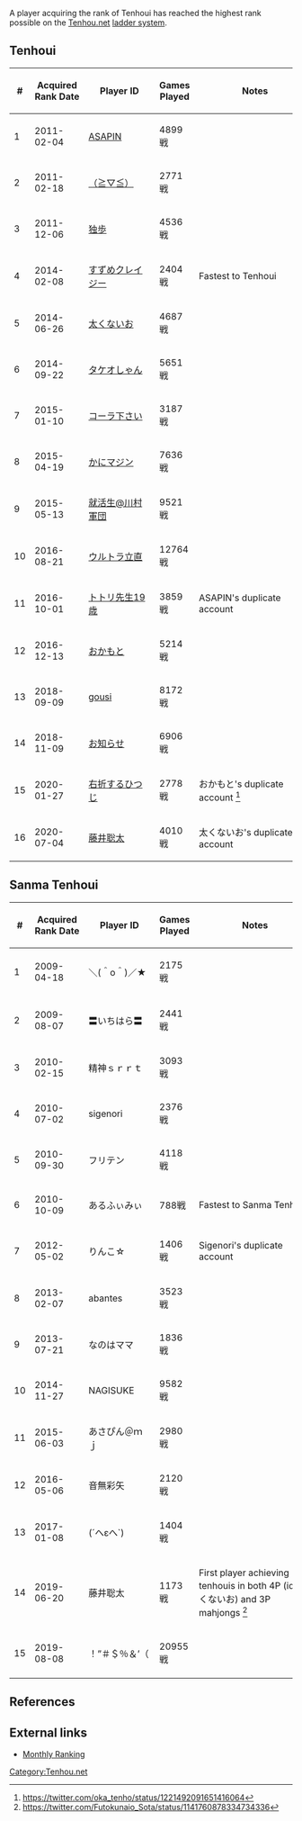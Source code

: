 A player acquiring the rank of Tenhoui has reached the highest rank possible on the [[Tenhou.net]] [[Tenhou.net ranking|ladder system]].

== Tenhoui ==
{| class="wikitable sortable"
|-
! # !! style="min-width:80px;" | Acquired Rank Date !! style="min-width:110px;" | Player ID !! style="min-width:50px;" | Games Played !! style="min-width:200px;" | Notes !! Stats
|-
| 1 || 2011-02-04 || [[ASAPIN]] || 4899戦 || || [https://nodocchi.moe/tenhoulog/#name=ASAPIN]
|-
| 2 ||  2011-02-18 ||[[（≧▽≦）]] || 2771戦 || || [https://nodocchi.moe/tenhoulog/#name=（≧▽≦）]
|-
| 3 ||  2011-12-06 || [[独歩]] || 4536戦 || || [https://nodocchi.moe/tenhoulog/#name=独歩]
|-
| 4 ||  2014-02-08 || [[すずめクレイジー]] || 2404戦 || Fastest to Tenhoui || [https://nodocchi.moe/tenhoulog/#name=すずめクレイジー]
|-
| 5 ||  2014-06-26 || [[太くないお]] || 4687戦 || || [https://nodocchi.moe/tenhoulog/#name=太くないお]
|-
| 6 ||  2014-09-22 || [[タケオしゃん]] || 5651戦 || || [https://nodocchi.moe/tenhoulog/#name=タケオしゃん]
|-
| 7 ||  2015-01-10 || [[コーラ下さい]] || 3187戦 || || [https://nodocchi.moe/tenhoulog/#name=コーラ下さい]
|-
| 8 ||  2015-04-19 || [[かにマジン]] || 7636戦 || || [https://nodocchi.moe/tenhoulog/#name=かにマジン]
|-
| 9 ||  2015-05-13 || [[就活生@川村軍団]] || 9521戦 || || [https://nodocchi.moe/tenhoulog/#name=就活生@川村軍団]
|-
| 10 ||  2016-08-21 || [[ウルトラ立直]] || 12764戦 || || [https://nodocchi.moe/tenhoulog/#name=ウルトラ立直]
|-
| 11 ||  2016-10-01 || [[ASAPIN|トトリ先生19歳]] || 3859戦 || ASAPIN's duplicate account || [https://nodocchi.moe/tenhoulog/#name=トトリ先生19歳]
|-
| 12 ||  2016-12-13 || [[おかもと]] || 5214戦 || || [https://nodocchi.moe/tenhoulog/#name=おかもと]
|-
| 13 ||  2018-09-09 || [[gousi]] || 8172戦 || || [https://nodocchi.moe/tenhoulog/#name=gousi]
|-
| 14 ||  2018-11-09 || [[お知らせ]] || 6906戦 || || [https://nodocchi.moe/tenhoulog/#name=お知らせ]
|-
| 15 ||  2020-01-27 || [[おかもと|右折するひつじ]] || 2778戦 || おかもと's duplicate account <ref>https://twitter.com/oka_tenho/status/1221492091651416064</ref> || [https://nodocchi.moe/tenhoulog/#name=右折するひつじ]
|-
| 16 ||  2020-07-04 || [[太くないお|藤井聡太]] || 4010戦 || 太くないお's duplicate account || [https://nodocchi.moe/tenhoulog/#name=藤井聡太]
|}

== Sanma Tenhoui ==
{| class="wikitable sortable"
|-
! # !! style="min-width:80px;" | Acquired Rank Date !! style="min-width:110px;" | Player ID !! style="min-width:50px;" | Games Played !! style="min-width:200px;" | Notes !! Stats
|-
| 1 || 2009-04-18 || ＼(＾o＾)／★ || 2175戦 || || [https://nodocchi.moe/tenhoulog/#name=＼(＾o＾)／★]
|-
| 2 || 2009-08-07 || 〓いちはら〓 || 2441戦 || || [https://nodocchi.moe/tenhoulog/#name=〓いちはら〓]
|-
| 3 || 2010-02-15 || 精神ｓｒｒｔ || 3093戦 || || [https://nodocchi.moe/tenhoulog/#name=精神ｓｒｒｔ]
|-
| 4 || 2010-07-02 || sigenori || 2376戦 || || [https://nodocchi.moe/tenhoulog/#name=sigenori]
|-
| 5 || 2010-09-30 || フリテン || 4118戦 || || [https://nodocchi.moe/tenhoulog/#name=フリテン]
|-
| 6 || 2010-10-09 || あるふぃみぃ || 788戦 || Fastest to Sanma Tenhoui || [https://nodocchi.moe/tenhoulog/#name=あるふぃみぃ]
|-
| 7 || 2012-05-02 || <span title="Ｕんこ☆">りんこ☆</span> || 1406戦 || Sigenori's duplicate account || [https://nodocchi.moe/tenhoulog/#name=Ｕんこ☆]
|-
| 8 || 2013-02-07 || abantes || 3523戦 || || [https://nodocchi.moe/tenhoulog/#name=abantes]
|-
| 9 || 2013-07-21 || なのはママ || 1836戦 || || [https://nodocchi.moe/tenhoulog/#name=なのはママ]
|-
| 10 || 2014-11-27 || NAGISUKE || 9582戦 || || [https://nodocchi.moe/tenhoulog/#name=NAGISUKE]
|-
| 11 ||  2015-06-03 || あさぴん＠ｍｊ || 2980戦 || || [https://nodocchi.moe/tenhoulog/#name=あさぴん＠ｍｊ]
|-
| 12 || 2016-05-06 || 音無彩矢 || 2120戦 || || [https://nodocchi.moe/tenhoulog/#name=音無彩矢]
|-
| 13 || 2017-01-08 || (´へεへ`) || 1404戦 || || [https://nodocchi.moe/tenhoulog/#name=(´へεへ%60)]
|-
| 14 || 2019-06-20 || 藤井聡太 || 1173戦 || First player achieving tenhouis in both 4P (id: 太くないお) and 3P mahjongs <ref>https://twitter.com/Futokunaio_Sota/status/1141760878334734336</ref> || [https://nodocchi.moe/tenhoulog/#name=藤井聡太]
|-
| 15 || 2019-08-08 || ！”＃＄％＆’（ || 20955戦 || || [https://nodocchi.moe/tenhoulog/#name=！”＃＄％＆’（]
|}

== References ==
<references/>

== External links ==
* [http://tenhou.net/ranking.html Monthly Ranking]
[[Category:Tenhou.net]]